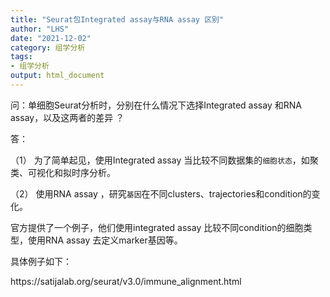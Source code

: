 ```yaml
---
title: "Seurat包Integrated assay与RNA assay 区别"
author: "LHS"
date: "2021-12-02"
category: 组学分析
tags: 
- 组学分析
output: html_document
---
```


问：单细胞Seurat分析时，分别在什么情况下选择Integrated assay 和RNA assay，以及这两者的差异 ？

答：

（1）	为了简单起见，使用Integrated assay 当比较不同数据集的`细胞状态`，如聚类、可视化和拟时序分析。

（2）	使用RNA assay ，研究`基因`在不同clusters、trajectories和condition的变化。

官方提供了一个例子，他们使用integrated assay 比较不同condition的细胞类型，使用RNA assay 去定义marker基因等。

具体例子如下：

https://satijalab.org/seurat/v3.0/immune_alignment.html
